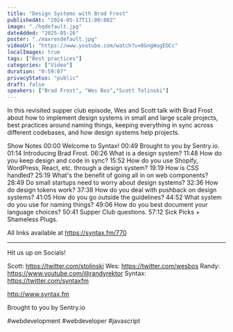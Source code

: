 ```yaml
---
title: "Design Systems with Brad Frost"
publishedAt: "2024-05-17T11:00:08Z"
image: "./hqdefault.jpg"
dateAdded: "2025-05-26"
poster: "./maxresdefault.jpg"
videoUrl: "https://www.youtube.com/watch?v=8GngWugEOCc"
localImages: true
tags: ["Best practices"]
categories: ["Video"]
duration: "0:59:07"
privacyStatus: "public"
draft: false
speakers: ["Brad Frost", "Wes Bos","Scott Tolinski"]
---
```

In this revisited supper club episode, Wes and Scott talk with Brad Frost about how to implement design systems in small and large scale projects, best practices around naming things, keeping everything in sync across different codebases, and how design systems help projects.

Show Notes
00:00 Welcome to Syntax!
00:49 Brought to you by Sentry.io.
01:14 Introducing Brad Frost.
06:26 What is a design system?
11:48 How do you keep design and code in sync?
15:52 How do you use Shopify, WordPress, React, etc. through a design system?
19:19 How is CSS handled?
25:19 What's the benefit of going all in on web components?
28:49 Do small startups need to worry about design systems?
32:36 How do design tokens work?
37:38 How do you deal with pushback on design systems?
41:05 How do you go outside the guidelines?
44:52 What system do you use for naming things?
49:06 How do you best document your language choices?
50:41 Supper Club questions.
57:12 Sick Picks + Shameless Plugs.

All links available at https://syntax.fm/770

------------------------------------------------------------------------------
Hit us up on Socials!

Scott: https://twitter.com/stolinski
Wes: https://twitter.com/wesbos
Randy: https://www.youtube.com/@randyrektor
Syntax: https://twitter.com/syntaxfm

http://www.syntax.fm

Brought to you by Sentry.io

#webdevelopment #webdeveloper #javascript
